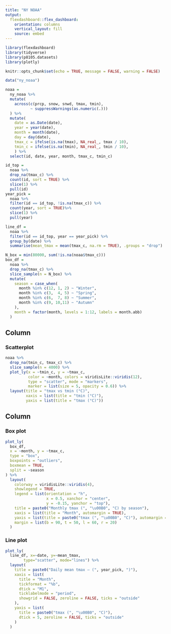 ```yaml
---
title: "NY NOAA"
output: 
  flexdashboard::flex_dashboard:
    orientation: columns
    vertical_layout: fill
    source: embed
---
```



```r
library(flexdashboard)
library(tidyverse)
library(p8105.datasets)
library(plotly)

knitr::opts_chunk$set(echo = TRUE, message = FALSE, warning = FALSE)
```

```r
data("ny_noaa")

noaa =
  ny_noaa %>%
  mutate(
    across(c(prcp, snow, snwd, tmax, tmin),
           ~ suppressWarnings(as.numeric(.)))
  ) %>%
  mutate(
    date = as.Date(date),
    year = year(date),
    month = month(date),
    day = day(date),
    tmax_c = ifelse(is.na(tmax), NA_real_, tmax / 10),
    tmin_c = ifelse(is.na(tmin), NA_real_, tmin / 10),
    ) %>%
  select(id, date, year, month, tmax_c, tmin_c)
```


```r
id_top =
  noaa %>%
  drop_na(tmax_c) %>%
  count(id, sort = TRUE) %>%
  slice(1) %>%
  pull(id)
year_pick =
  noaa %>%
  filter(id == id_top, !is.na(tmax_c)) %>%
  count(year, sort = TRUE)%>%
  slice(1) %>%
  pull(year)

line_df =
  noaa %>%
  filter(id == id_top, year == year_pick) %>%
  group_by(date) %>%
  summarise(mean_tmax = mean(tmax_c, na.rm = TRUE), .groups = "drop")

N_box = min(80000, sum(!is.na(noaa$tmax_c)))
box_df = 
  noaa %>%
  drop_na(tmax_c) %>%
  slice_sample(n = N_box) %>%
  mutate(
    season = case_when(
      month %in% c(12, 1, 2) ~ "Winter",
      month %in% c(3,  4, 5) ~ "Spring",
      month %in% c(6,  7, 8) ~ "Summer",
      month %in% c(9, 10,11) ~ "Autumn"
    ),
    month = factor(month, levels = 1:12, labels = month.abb)
  )
```

Column {data-width=650}
-----------------------------------------------------------------------

### Scatterplot

```r
noaa %>%
  drop_na(tmin_c, tmax_c) %>%
  slice_sample(n = 4000) %>%
  plot_ly(x = ~tmin_c, y = ~tmax_c,
          color = ~month, colors = viridisLite::viridis(12),
          type = "scatter", mode = "markers",
          marker = list(size = 5, opacity = 0.6)) %>%
  layout(title = "tmax vs tmin (°C)",
         xaxis = list(title = "tmin (°C)"),
         yaxis = list(title = "tmax (°C)"))
```

Column {data-width=350}
-----------------------------------------------------------------------

### Box plot

```r
plot_ly(
  box_df,
  x = ~month, y = ~tmax_c,
  type = "box",
  boxpoints = "outliers",
  boxmean = TRUE,
  split = ~season
) %>%
  layout(
    colorway = viridisLite::viridis(4),
    showlegend = TRUE,
    legend = list(orientation = "h",
                  x = 0.5, xanchor = "center",
                  y = -0.15, yanchor = "top"),
    title = paste0("Monthly tmax (", "\u00B0", "C) by season"),
    xaxis = list(title = "Month", automargin = TRUE),
    yaxis = list(title = paste0("tmax (", "\u00B0", "C)"), automargin = TRUE),
    margin = list(b = 90, t = 50, l = 60, r = 20)
  )
```


### Line plot

```r
plot_ly(
  line_df, x=~date, y=~mean_tmax,
        type="scatter", mode="lines") %>%
  layout(
    title = paste0("Daily mean tmax — (", year_pick, ")"),
    xaxis = list(
      title = "Month",
      tickformat = "%b",
      dtick = "M1",
      ticklabelmode = "period",
      showgrid = FALSE, zeroline = FALSE, ticks = "outside"
    ),
    yaxis = list(
      title = paste0("tmax (", "\u00B0", "C)"),
      dtick = 5, zeroline = FALSE, ticks = "outside"
    )
  )
```